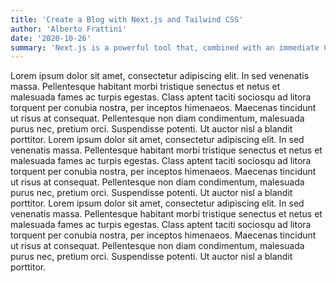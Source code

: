 ```yaml
---
title: 'Create a Blog with Next.js and Tailwind CSS'
author: 'Alberto Frattini'
date: '2020-10-26'
summary: 'Next.js is a powerful tool that, combined with an immediate CSS framework such as Tailwind, gives the developer few things to think about and start creating amazing websites right out of the box.'
---
```


Lorem ipsum dolor sit amet, consectetur adipiscing elit. In sed venenatis massa. Pellentesque habitant morbi tristique senectus et netus et malesuada fames ac turpis egestas. Class aptent taciti sociosqu ad litora torquent per conubia nostra, per inceptos himenaeos. Maecenas tincidunt ut risus at consequat. Pellentesque non diam condimentum, malesuada purus nec, pretium orci. Suspendisse potenti. Ut auctor nisl a blandit porttitor.
Lorem ipsum dolor sit amet, consectetur adipiscing elit. In sed venenatis massa. Pellentesque habitant morbi tristique senectus et netus et malesuada fames ac turpis egestas. Class aptent taciti sociosqu ad litora torquent per conubia nostra, per inceptos himenaeos. Maecenas tincidunt ut risus at consequat. Pellentesque non diam condimentum, malesuada purus nec, pretium orci. Suspendisse potenti. Ut auctor nisl a blandit porttitor.
Lorem ipsum dolor sit amet, consectetur adipiscing elit. In sed venenatis massa. Pellentesque habitant morbi tristique senectus et netus et malesuada fames ac turpis egestas. Class aptent taciti sociosqu ad litora torquent per conubia nostra, per inceptos himenaeos. Maecenas tincidunt ut risus at consequat. Pellentesque non diam condimentum, malesuada purus nec, pretium orci. Suspendisse potenti. Ut auctor nisl a blandit porttitor.